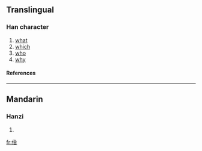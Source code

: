 ==Translingual==
===Han character===
{{Han char|rn=9|rad=人|as=08|sn=10|four=|canj=人人一口 (OOMR), X人人一口 (XOOMR)}}
# [[what]]
# [[which]]
# [[who]]
# [[why]]
====References====
{{Han ref|kx=0109.171|hdz=10180.050|uh=503D|ud=20541}}
----
==Mandarin==
===Hanzi===
{{cmn-hanzi|pin=[[jià]] ([[jia4]]), [[shà]] ([[sha4]]), [[xiá]] ([[xia2]])|wg=chia<sup>4</sup>, sha<sup>4</sup>, hsia<sup>2</sup>}}
# {{defn|Mandarin}}




[[fr:倽]]